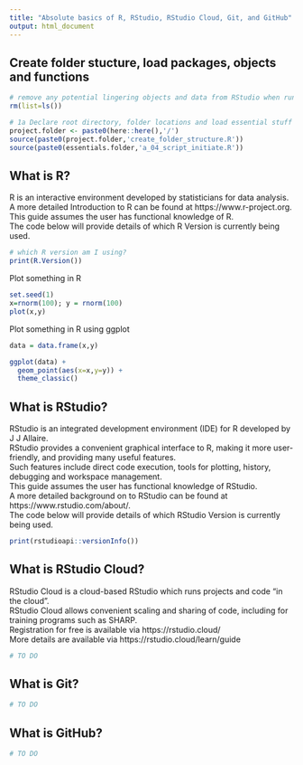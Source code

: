 ```yaml
---
title: "Absolute basics of R, RStudio, RStudio Cloud, Git, and GitHub"
output: html_document
---
```


## Create folder stucture, load packages, objects and functions
```r
# remove any potential lingering objects and data from RStudio when running a new script
rm(list=ls())

# 1a Declare root directory, folder locations and load essential stuff
project.folder <- paste0(here::here(),'/')
source(paste0(project.folder,'create_folder_structure.R'))
source(paste0(essentials.folder,'a_04_script_initiate.R'))
```

## What is R?

R is an interactive environment developed by statisticians for data analysis.\
A more detailed Introduction to R can be found at https://www.r-project.org. \
This guide assumes the user has functional knowledge of R.\
The code below will provide details of which R Version is currently being used.
```r
# which R version am I using?
print(R.Version())
```

Plot something in R
```r
set.seed(1)
x=rnorm(100); y = rnorm(100)
plot(x,y)
```

Plot something in R using ggplot
```r
data = data.frame(x,y)

ggplot(data) + 
  geom_point(aes(x=x,y=y)) +
  theme_classic()
```

## What is RStudio?

RStudio is an integrated development environment (IDE) for R developed by J J Allaire.\
RStudio provides a convenient graphical interface to R, making it more user-friendly, and providing many useful features.\
Such features include direct code execution, tools for plotting, history, debugging and workspace management.\
This guide assumes the user has functional knowledge of RStudio.\
A more detailed background on to RStudio can be found at https://www.rstudio.com/about/. \
The code below will provide details of which RStudio Version is currently being used.\
```r
print(rstudioapi::versionInfo())
```

## What is RStudio Cloud?

RStudio Cloud is a cloud-based RStudio which runs projects and code "in the cloud".\
RStudio Cloud allows convenient scaling and sharing of code, including for training programs such as SHARP.\
Registration for free is available via https://rstudio.cloud/\
More details are available via https://rstudio.cloud/learn/guide
```r
# TO DO
```

## What is Git?
```r
# TO DO
```

## What is GitHub?
```r
# TO DO
```
